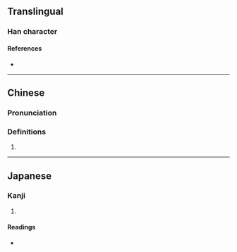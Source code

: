 {{character info/new}}
==Translingual==

===Han character===
{{Han char|rn=9|rad=人|as=11|sn=13|four=|canj=OYTU|ids=⿰亻竟}}

====References====
* {{Han ref|kx=0115.040|dkj=01032|dj=0245.020|hdz=10214.080|uh=50B9|ud=20665}}

----

==Chinese==
{{zh-forms}}

===Pronunciation===
{{zh-pron
|m=jìng
}}

===Definitions===
{{zh-hanzi}}

# {{rfdef|lang=zh}}

----

==Japanese==

===Kanji===
{{ja-kanji|grade=|rs=人11}}

# {{defn|lang=ja|sort=人11}}

====Readings====
* {{ja-readings|on=[[きょう]] (kyō), [[ごう]] (gō), [[ぎょう]] (gyō), [[こう]] (kō)|kun=[[つよい]] (tsuyoi), [[たおす]] (taosu)}}